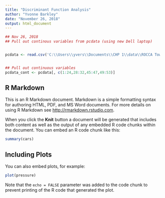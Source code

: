 ```yaml
---
title: "Discriminant Function Analysis"
author: "Yvonne Barkley"
date: "November 26, 2018"
output: html_document
---
```


```r
## Nov 26, 2018
## Pull out continous variables from pcdata (using new Dell laptop)


pcdata <- read.csv('C:\\Users\\yvers\\Documents\\CHP 1\\data\\ROCCA Towed Data\\BigRoccaFile_PMN_TowedAll_EDIT_20181124.csv')


## Pull out continuous variables
pcdata_cont <- pcdata[, c(1:24,28:32,45:47,49:53)]

```

## R Markdown

This is an R Markdown document. Markdown is a simple formatting syntax for authoring HTML, PDF, and MS Word documents. For more details on using R Markdown see <http://rmarkdown.rstudio.com>.

When you click the **Knit** button a document will be generated that includes both content as well as the output of any embedded R code chunks within the document. You can embed an R code chunk like this:

```r
summary(cars)
```

## Including Plots

You can also embed plots, for example:

```r
plot(pressure)
```

Note that the `echo = FALSE` parameter was added to the code chunk to prevent printing of the R code that generated the plot.

